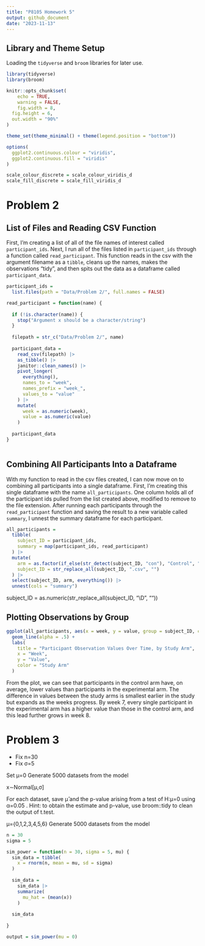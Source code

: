 ```yaml
---
title: "P8105 Homework 5"
output: github_document
date: "2023-11-13"
---
```


## Library and Theme Setup
Loading the `tidyverse` and `broom` libraries for later use.

```r
library(tidyverse)
library(broom)
```

```r
knitr::opts_chunk$set(
	echo = TRUE,
	warning = FALSE,
	fig.width = 8, 
  fig.height = 6,
  out.width = "90%"
)

theme_set(theme_minimal() + theme(legend.position = "bottom"))

options(
  ggplot2.continuous.colour = "viridis",
  ggplot2.continuous.fill = "viridis"
)

scale_colour_discrete = scale_colour_viridis_d
scale_fill_discrete = scale_fill_viridis_d

```

# Problem 2

## List of Files and Reading CSV Function

First, I'm creating a list of all of the file names of interest called `participant_ids`. Next, I run all of the files listed in `participant_ids` through a function called `read_participant`. This function reads in the csv with the argument filename as a `tibble`, cleans up the names, makes the observations "tidy", and then spits out the data as a dataframe called `participant_data`.

```r
participant_ids = 
  list.files(path = "Data/Problem 2/", full.names = FALSE)

read_participant = function(name) {
  
  if (!is.character(name)) {
    stop("Argument x should be a character/string")
  }
  
  filepath = str_c("Data/Problem 2/", name)
  
  participant_data = 
    read_csv(filepath) |> 
    as_tibble() |> 
    janitor::clean_names() |> 
    pivot_longer(
      everything(),
      names_to = "week",
      names_prefix = "week_",
      values_to = "value"
    ) |> 
    mutate(
      week = as.numeric(week),
      value = as.numeric(value)
    )
  
  participant_data
}
  
```

## Combining All Participants Into a Dataframe

With my function to read in the csv files created, I can now move on to combining all participants into a single dataframe. First, I'm creating this single dataframe with the name `all_participants`. One column holds all of the participant ids pulled from the list created above, modified to remove to the file extension. After running each participants through the `read_participant` function and saving the result to a new variable called `summary`, I unnest the summary dataframe for each participant. 

```r
all_participants = 
  tibble(
    subject_ID = participant_ids,
    summary = map(participant_ids, read_participant)
  ) |> 
  mutate(
    arm = as.factor(if_else(str_detect(subject_ID, "con"), "Control", "Experimental")),
    subject_ID = str_replace_all(subject_ID, ".csv", "")
  ) |> 
  select(subject_ID, arm, everything()) |> 
  unnest(cols = "summary")
```

subject_ID = as.numeric(str_replace_all(subject_ID, "\\D", ""))

## Plotting Observations by Group

```r
ggplot(all_participants, aes(x = week, y = value, group = subject_ID, color = arm)) +
  geom_line(alpha = .5) +
  labs(
    title = "Participant Observation Values Over Time, by Study Arm",
    x = "Week",
    y = "Value",
    color = "Study Arm"
  )
```

From the plot, we can see that participants in the control arm have, on average, lower values than participants in the experimental arm. The difference in values between the study arms is smallest earlier in the study but expands as the weeks progress. By week 7, every single participant in the experimental arm has a higher value than those in the control arm, and this lead further grows in week 8. 

# Problem 3

* Fix n=30
* Fix σ=5

Set μ=0
Generate 5000 datasets from the model

x∼Normal[μ,σ]


For each dataset, save μ̂ 
 and the p-value arising from a test of H:μ=0
 using α=0.05
. Hint: to obtain the estimate and p-value, use broom::tidy to clean the output of t.test.

μ={0,1,2,3,4,5,6}
Generate 5000 datasets from the model

```r
n = 30
sigma = 5

sim_power = function(n = 30, sigma = 5, mu) {
  sim_data = tibble(
    x = rnorm(n, mean = mu, sd = sigma)
  )
  
  sim_data = 
    sim_data |> 
    summarize(
      mu_hat = (mean(x))
    )
  
  sim_data
  
}

output = sim_power(mu = 0)

```









